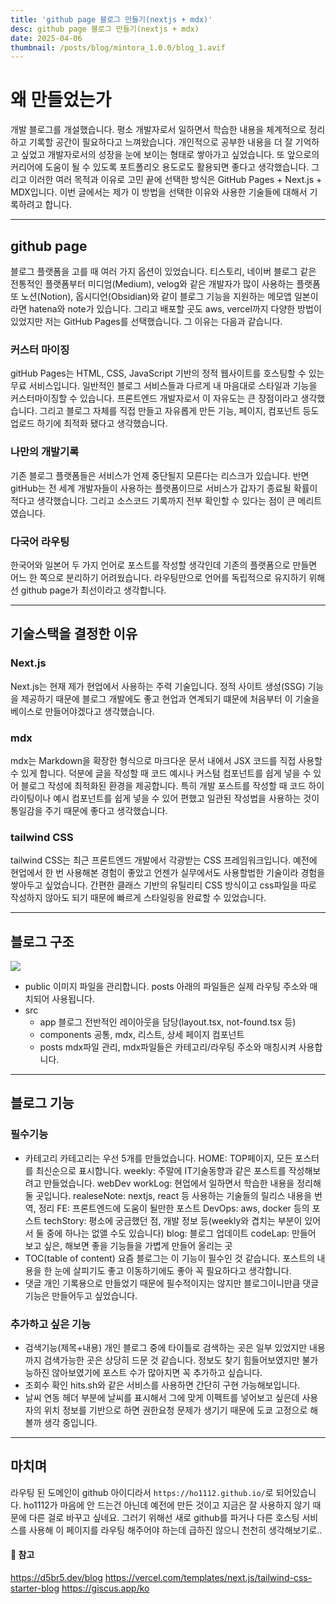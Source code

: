 ```yaml
---
title: 'github page 블로그 만들기(nextjs + mdx)'
desc: github page 블로그 만들기(nextjs + mdx)
date: 2025-04-06
thumbnail: /posts/blog/mintora_1.0.0/blog_1.avif
---
```


<h1>왜 만들었는가</h1>

개발 블로그를 개설했습니다.
평소 개발자로서 일하면서 학습한 내용을 체계적으로 정리하고 기록할 공간이 필요하다고 느껴왔습니다.
개인적으로 공부한 내용을 더 잘 기억하고 싶었고 개발자로서의 성장을 눈에 보이는 형태로 쌓아가고 싶었습니다.
또 앞으로의 커리어에 도움이 될 수 있도록 포트폴리오 용도로도 활용되면 좋다고 생각했습니다.
그리고 이러한 여러 목적과 이유로 고민 끝에 선택한 방식은 GitHub Pages + Next.js + MDX입니다. 이번 글에서는 제가 이 방법을 선택한 이유와 사용한 기술들에 대해서 기록하려고 합니다.

---
## github page
블로그 플랫폼을 고를 때 여러 가지 옵션이 있었습니다.
티스토리, 네이버 블로그 같은 전통적인 플랫폼부터 미디엄(Medium), velog와 같은 개발자가 많이 사용하는 플랫폼 또 노션(Notion), 옵시디언(Obsidian)와 같이 블로그 기능을 지원하는 메모앱
일본이라면 hatena와 note가 있습니다.
그리고 배포할 곳도 aws, vercel까지 다양한 방법이 있었지만 저는 GitHub Pages를 선택했습니다. 그 이유는 다음과 같습니다.

### 커스터 마이징
gitHub Pages는 HTML, CSS, JavaScript 기반의 정적 웹사이트를 호스팅할 수 있는 무료 서비스입니다. 일반적인 블로그 서비스들과 다르게 내 마음대로 스타일과 기능을 커스터마이징할 수 있습니다. 프론트엔드 개발자로서 이 자유도는 큰 장점이라고 생각했습니다.
그리고 블로그 자체를 직접 만들고 자유롭게 만든 기능, 페이지, 컴포넌트 등도 업로드 하기에 최적화 됐다고 생각했습니다.

### 나만의 개발기록
기존 블로그 플랫폼들은 서비스가 언제 중단될지 모른다는 리스크가 있습니다. 반면 gitHub는 전 세계 개발자들이 사용하는 플랫폼이므로 서비스가 갑자기 종료될 확률이 적다고 생각했습니다.
그리고 소스코드 기록까지 전부 확인할 수 있다는 점이 큰 메리트였습니다.

### 다국어 라우팅
한국어와 일본어 두 가지 언어로 포스트를 작성할 생각인데 기존의 플랫폼으로 만들면 어느 한 쪽으로 분리하기 어려웠습니다.
라우팅만으로 언어를 독립적으로 유지하기 위해선 github page가 최선이라고 생각합니다.

---
## 기술스택을 결정한 이유
### Next.js
Next.js는 현재 제가 현업에서 사용하는 주력 기술입니다. 정적 사이트 생성(SSG) 기능을 제공하기 때문에 블로그 개발에도 좋고 현업과 연계되기 떄문에 처음부터 이 기술을 베이스로 만들어야겠다고 생각했습니다.

### mdx
mdx는 Markdown을 확장한 형식으로 마크다운 문서 내에서 JSX 코드를 직접 사용할 수 있게 합니다. 덕분에 글을 작성할 때 코드 예시나 커스텀 컴포넌트를 쉽게 넣을 수 있어 블로그 작성에 최적화된 환경을 제공합니다. 특히 개발 포스트를 작성할 때 코드 하이라이팅이나 예시 컴포넌트를 쉽게 넣을 수 있어 편했고 일관된 작성법을 사용하는 것이 통일감을 주기 때문에 좋다고 생각했습니다.

### tailwind CSS
tailwind CSS는 최근 프론트엔드 개발에서 각광받는 CSS 프레임워크입니다. 예전에 현업에서 한 번 사용해본 경험이 좋았고 언젠가 실무에서도 사용할법한 기술이라 경험을 쌓아두고 싶었습니다. 간편한 클래스 기반의 유틸리티 CSS 방식이고 css파일을 따로 작성하지 않아도 되기 때문에 빠르게 스타일링을 완료할 수 있었습니다.

---
## 블로그 구조
![](/posts/blog/mintora_1.0.0/directory.avif)
- public
  이미지 파일을 관리합니다. posts 아래의 파일들은 실제 라우팅 주소와 매치되어 사용됩니다.
- src
  - app
  블로그 전반적인 레이아웃을 담당(layout.tsx, not-found.tsx 등)
  - components
  공통, mdx, 리스트, 상세 페이지 컴포넌트
  - posts
  mdx파일 관리, mdx파일들은 카테고리/라우팅 주소와 매칭시켜 사용합니다.

---
## 블로그 기능
### 필수기능
- 카테고리
  카테고리는 우선 5개를 만들었습니다.
  HOME: TOP페이지, 모든 포스터를 최신순으로 표시합니다.
  weekly: 주말에 IT기술동향과 같은 포스트를 작성해보려고 만들었습니다.
  webDev
    workLog: 현업에서 일하면서 학습한 내용을 정리해둘 곳입니다.
    realeseNote: nextjs, react 등 사용하는 기술들의 릴리스 내용을 번역, 정리
    FE: 프론트엔드에 도움이 될만한 포스트
    DevOps: aws, docker 등의 포스트
    techStory: 평소에 궁금했던 점, 개발 정보 등(weekly와 겹치는 부분이 있어서 둘 중에 하나는 없앨 수도 있습니다)
  blog: 블로그 업데이트
  codeLap: 만들어 보고 싶은, 해보면 좋을 기능들을 가볍게 만들어 올리는 곳
- TOC(table of content)
  요즘 블로그는 이 기능이 필수인 것 같습니다. 포스트의 내용을 한 눈에 살피기도 좋고 이동하기에도 좋아 꼭 필요하다고 생각합니다.
- 댓글
  개인 기록용으로 만들었기 때문에 필수적이지는 않지만 블로그이니만큼 댓글 기능은 만들어두고 싶었습니다.

### 추가하고 싶은 기능
- 검색기능(제목+내용)
  개인 블로그 중에 타이틀로 검색하는 곳은 일부 있었지만 내용까지 검색가능한 곳은 상당히 드문 것 같습니다.
  정보도 찾기 힘들어보였지만 불가능하진 않아보였기에 포스트 수가 많아지면 꼭 추가하고 싶습니다.
- 조회수 확인
  hits.sh와 같은 서비스를 사용하면 간단히 구현 가능해보입니다.
- 날씨 연동
  헤더 부분에 날씨를 표시해서 그에 맞게 이펙트를 넣어보고 싶은데 사용자의 위치 정보를 기반으로 하면 권한요청 문제가 생기기 때문에 도쿄 고정으로 해볼까 생각 중입니다.

---

## 마치며
라우팅 된 도메인이 github 아이디라서 `https://ho1112.github.io/`로 되어있습니다. ho1112가 마음에 안 드는건 아닌데 예전에 만든 것이고 지금은 잘 사용하지 않기 때문에 다른 걸로 바꾸고 싶네요. 그러기 위해선 새로 github를 파거나 다른 호스팅 서비스를 사용해 이 페이지를 라우팅 해주어야 하는데 급하진 않으니 천천히 생각해보기로..

#### 🔗 참고
https://d5br5.dev/blog
https://vercel.com/templates/next.js/tailwind-css-starter-blog
https://giscus.app/ko

